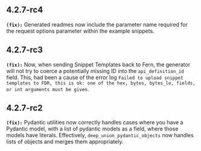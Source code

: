 ## 4.2.7-rc4
**`(fix):`** Generated readmes now include the parameter name required for the request options parameter within the example snippets.

## 4.2.7-rc3
**`(fix):`** Now, when sending Snippet Templates back to Fern, the generator will not try to coerce a potentially missing ID into the `api_definition_id` field.
This, had been a cause of the error log `Failed to upload snippet templates to FDR, this is ok: one of the hex, bytes, bytes_le, fields, or int arguments must be given`.


## 4.2.7-rc2
**`(fix):`** Pydantic utilities now correctly handles cases where you have a Pydantic model, with a list of pydantic models as a field, where those models have literals.
Effectively, `deep_union_pydantic_objects` now handles lists of objects and merges them appropriately.


